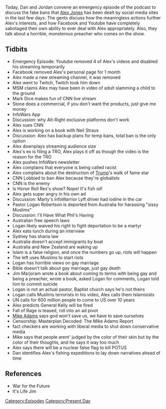 {{DEFAULTSORT:
    #_EPISODE_0185:July 27, 2018
}}{{Episode
    | title           = July 27, 2018
    | caption         = Listen to this episode on [https://knowledgefight.libsyn.com/knowledge-fight-july-27-2018 Libsyn] [https://open.spotify.com/episode/1kAZiWPcZrh13lAqRyDBqD Spotify], Read the [[Transcript/185: July 27, 2018|Unofficial Transcript]]
    | episodeNumber   = 185
    | length          = 02:13:57
    | airDate         = July 28, 2018
    | coverageDate    = July 27, 2018
    | episodeType     = [[:Category:Present Day|Present Day]]
    | appearance      = [[Mark Dice]], [[Roger Stone]], [[Neil Straus]], [[Pastor Logan Robertson]], [[Phil Rosenthal]], [[Jim Marjoram]], [[General Kelly]], [[Mike Adams]]
    | beverage        = Lagunitas Cherry Jane Sour Ale
    | oocDrop         = Did you hear Jones had a video taken down for using the n-word?
    | previousEpisode = [[184: Godly Particles and Illiteracy]]
    | nextEpisode     = [[186: February 17-18, 2009]]
}}

{{Stub}}

Today, Dan and Jordan convene an emergency episode of the podcast to discuss the fake bans that [[Alex Jones]] has been dealt by social media sites in the last few days. The gents discuss how the meaningless actions further Alex's interests, and how Facebook and Youtube have completely sabotaged their own ability to ever deal with Alex appropriately. Also, they talk about a horrible, monsterous preacher who comes on the show.

==Tidbits==

*Emergency Episode: Youtube removed 4 of Alex's videos and disabled his streaming temporarily
*Facebook removed Alex's personal page for 1 month
*Alex made a new streaming channel, it was removed
*Alex went to Twitch, Twitch took him down
*MSM claims Alex may have been in video of adult slamming a child to the ground
*Mark Dice makes fun of CNN live stream
*Stone does a commercial, if you don't want the products, just give me money
*InfoWars App
*Discussion: why Alt-Right exclusive platforms don't work
*Alex sues CNN
*Alex is working on a book with Neil Straus
*Discussion: Alex has backup plans for temp bans, total ban is the only option
*Alex downplays streaming audience size
*Alex's ex is filing a TRO, Alex plays it off as though the video is the reason for the TRO
*Alex pushes InfoWars newsletter
*Alex complains that everyone is being called racist
*Alex complains about the destruction of [[Donald Trump|Trump]]'s walk of fame star
*CNN Lobbied to ban Alex because they're globalists
*CNN is the enemy
*Is Honor Roll Rex's show? Nope! It's fish oil!
*Alex gets super angry in his own ad
*Discussion: Marty's InfoWarrior Lyft driver had iodine in the car
*Pastor Logan Robertson is deported from Australia for harassing "sissy Muslims"
*Discussion: I'll Have What Phil's Having
*Australian free speech laws
*Logan likely waived his right to fight deportation to be a martyr
*Alex eats lunch during an interview
*Sydney has sharia law
*Australia doesn't accept immigrants by boat
*Australia and New Zealand are waking up
*Islam is a false religion, and once the numbers go up, riots will happen
*The left uses Muslims to start riots
*Logan has horrible views on gay marriage
*Bible doesn't talk about gay marriage, just gay death
*Jim Marjoram wrote a book about coming to terms with being gay and being a preacher, wrote a book, asked Logan for comments, Logan told him to commit suicide
*Logan is not an actual pastor, Baptist church says he's not theirs
*Logan calls Muslims terrorists in his video, Alex calls them Islamisists
*UN calls for 600 million people to come to US over 10 years
*Alex predicts General Kelly will be fired
*Fall of Rage is teased, roll into an ad pivot
*[[Mike Adams]] says god won't save us, we have to save ourselves
*Censorship: Masterplan Decoded: The Mike Adams Report
*fact checkers are working with liberal media to shut down conservative media
*Mike says that people arent' judged by the color of their skin but by the color of their thoughts, and he says it way too much
*Alex says there will be a nuclear false flag to kill POTUS
*Dan identifies Alex's fishing expeditions to lay down narratives ahead of time

==References==

*War for the Future
*It's Life Jim

[[Category:Episodes]]
[[Category:Present Day]]
